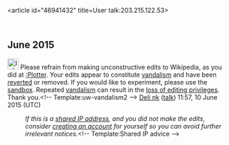 <article id="46941432" title=User talk:203.215.122.53>
	<talkpage id="46941432" title="User talk:203.215.122.53">
== June 2015 ==
[[File:Information orange.svg|25px|alt=Information icon|link=]] Please refrain from making unconstructive edits to Wikipedia, as you did at [[:Plotter]]. Your edits appear to constitute [[Wikipedia:Vandalism|vandalism]] and have been [[Help:Reverting|reverted]] or removed. If you would like to experiment, please use the [[Wikipedia:Sandbox|sandbox]]. Repeated [[Wikipedia:Vandalism|vandalism]] can result in the [[Wikipedia:Blocking policy|loss of editing privileges]]. Thank you.&lt;!-- Template:uw-vandalism2 --&gt; [[User:Deli nk|Deli nk]] ([[User talk:Deli nk|talk]]) 11:57, 10 June 2015 (UTC)
:''If this is a [[Network address translation|shared IP address]], and you did not make the edits, consider [[Wikipedia:Why create an account?|creating an account]] for yourself so you can avoid further irrelevant notices.''&lt;!-- Template:Shared IP advice --&gt;
	</talkpage>
</article>